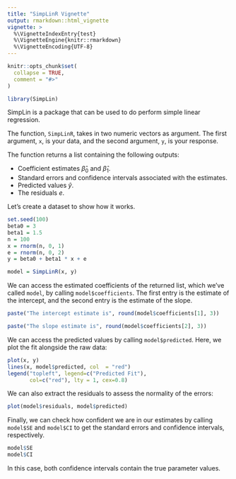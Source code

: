 ---
title: "SimpLinR Vignette"
output: rmarkdown::html_vignette
vignette: >
  %\VignetteIndexEntry{test}
  %\VignetteEngine{knitr::rmarkdown}
  %\VignetteEncoding{UTF-8}
---

```{r, include = FALSE}
knitr::opts_chunk$set(
  collapse = TRUE,
  comment = "#>"
)
```

```{r setup}
library(SimpLin)
```

SimpLin is a package that can be used to do perform simple linear regression.

The function, `SimpLinR`, takes in two numeric vectors as argument. The first argument, `x`, is your data, and the second argument, `y`, is your response.

The function returns a list containing the following outputs:

 - Coefficient estimates $\hat \beta_0$ and $\hat \beta_1$.
 - Standard errors and confidence intervals associated with the estimates.
 - Predicted values $\hat y$.
 - The residuals $e$.
 
Let's create a dataset to show how it works.
 
```{r}
set.seed(100)
beta0 = 3
beta1 = 1.5
n = 100
x = rnorm(n, 0, 1)
e = rnorm(n, 0, 2)
y = beta0 + beta1 * x + e

model = SimpLinR(x, y)
```

We can access the estimated coefficients of the returned list, which we've called `model`, by calling `model$coefficients`. The first entry is the estimate of the intercept, and the second entry is the estimate of the slope.

```{r}
paste("The intercept estimate is", round(model$coefficients[1], 3))

paste("The slope estimate is", round(model$coefficients[2], 3))
```

We can access the predicted values by calling `model$predicted`. Here, we plot the fit alongside the raw data:
 
```{r}
plot(x, y)
lines(x, model$predicted, col  = "red")
legend("topleft", legend=c("Predicted Fit"),
       col=c("red"), lty = 1, cex=0.8)
```

We can also extract the residuals to assess the normality of the errors:

```{r}
plot(model$residuals, model$predicted)
```

Finally, we can check how confident we are in our estimates by calling `model$SE` and `model$CI` to get the standard errors and confidence intervals, respectively.

```{r}
model$SE
model$CI
```

In this case, both confidence intervals contain the true parameter values.
